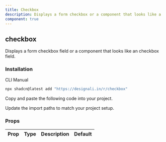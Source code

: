```yaml
---
title: Checkbox
description: Displays a form checkbox or a component that looks like a checkbox.
component: true
---
```


<div className="grid gap-3 lg:grid-cols-2 xl:grid-cols-2">
  <ComponentPreview name="checkbox-01" />
  <ComponentPreview name="checkbox-02" />
  <ComponentPreview name="checkbox-03" />
  <ComponentPreview name="checkbox-04" />
  <ComponentPreview name="checkbox-05" />
  <ComponentPreview name="checkbox-06" />
  <ComponentPreview name="checkbox-07" />
  <ComponentPreview name="checkbox-08" />
  <ComponentPreview name="checkbox-09" />
  <ComponentPreview name="checkbox-10" />
  <ComponentPreview name="checkbox-11" />
  <ComponentPreview name="checkbox-12" />
  <ComponentPreview name="checkbox-13" />
  <ComponentPreview name="checkbox-14" />
  <ComponentPreview name="checkbox-15" />
  <ComponentPreview name="checkbox-16" />
  <ComponentPreview name="checkbox-17" />
  <ComponentPreview name="checkbox-18" />
  <ComponentPreview name="checkbox-19" />
  <ComponentPreview name="checkbox-20" />
</div>

## checkbox

Displays a form checkbox field or a component that looks like an checkbox field.

### Installation

<Tabs defaultValue="cli">

<TabsList>
  <TabsTrigger value="cli">CLI</TabsTrigger>
  <TabsTrigger value="manual">Manual</TabsTrigger>
</TabsList>
<TabsContent value="cli">

```bash
npx shadcn@latest add "https://designali.in/r/checkbox"
```

</TabsContent>

<TabsContent value="manual">

<Steps>

<Step>Copy and paste the following code into your project.</Step>

<ComponentSource name="checkbox" />

<Step>Update the import paths to match your project setup.</Step>

</Steps>

</TabsContent>

</Tabs>

### Props

| Prop | Type | Description | Default |
| ---- | ---- | ----------- | ------- |

